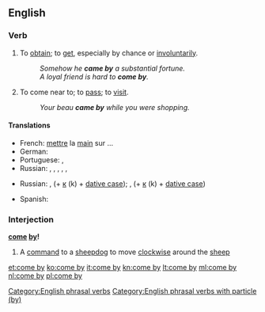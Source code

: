 ==English==

===Verb===
{{en-verb|head=[[to]] [[come]] [[by]]|comes by|coming by|came by}}

# {{transitive}} To [[obtain]]; to [[get]], especially by chance or [[involuntarily]].
#: ''Somehow he '''came by''' a substantial fortune.''
#: ''A loyal friend is hard to '''come by'''.''
# {{intransitive}} To come near to; to [[pass]]; to [[visit]].
#: ''Your beau '''came by''' while you were shopping.''

====Translations====
{{trans-top|to get (''trans.'')}}
* French: [[mettre]] la [[main]] sur ...
* German: {{t+|de|bekommen}}
* Portuguese: {{t+|pt|encontrar}}, {{t+|pt|pilhar}}
* Russian: {{t+|ru|добывать|tr=dobyvát’}} {{impf}},  {{t+|ru|добыть|tr=dobýt’}} {{pf.}},  {{t+|ru|доставать|tr=dostavát’}} {{impf}},  {{t+|ru|достать|tr=dostát’}} {{pf.}},  {{t+|ru|получать|tr=polučát’}} {{impf}},  {{t+|ru|получить|tr=polučít’}} {{pf.}}
{{trans-mid}}
{{trans-bottom}}

{{trans-top|to pass or visit (''intrans.'')}}
* Russian: {{t+|ru|заходить|tr=zaxodít'}} {{impf}},  {{t+|ru|зайти|tr=zajtí}} {{pf.}} (+ [[к]] (k) + [[dative case]]);  {{t+|ru|заглядывать|tr=zagljádyvat'}} {{impf}},  {{t+|ru|заглянуть|tr=zagljanút'}} {{pf.}} (+ [[к]] (k) + [[dative case]])
{{trans-mid}}
* Spanish: {{t+|es|visitar}}
{{trans-bottom}}

===Interjection===
'''[[come]] [[by]]!'''

# A [[command]] to a [[sheepdog]] to move [[clockwise]] around the [[sheep]]

[[Category:English phrasal verbs]]
[[Category:English phrasal verbs with particle (by)]]

[[et:come by]]
[[ko:come by]]
[[it:come by]]
[[kn:come by]]
[[lt:come by]]
[[ml:come by]]
[[nl:come by]]
[[pl:come by]]